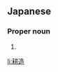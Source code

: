 ==Japanese==
{{ja-kanjitab|こう|ぞう}}

===Proper noun===
{{ja-pos|こうぞう|proper}}

# {{given name|male|lang=ja|sort=こうぞう}}

[[li:耕造]]